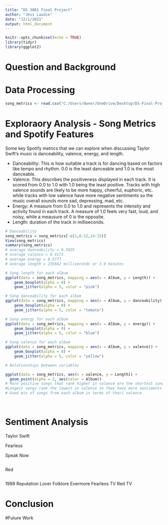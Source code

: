 ```yaml
---
title: "DS 3001 Final Project"
author: "Jess Laudie"
date: "12/1/2021"
output: html_document
---
```

```r
knitr::opts_chunk$set(echo = TRUE)
library(tidyr)
library(ggplot2)
```

# Question and Background 


# Data Processing 
```r
song_metrics <- read.csv("C:/Users/Owner/OneDrive/Desktop/DS-Final-Project/TaylorSwift.csv")

```


# Exploraory Analysis - Song Metrics and Spotify Features 

Some key Spotify metrics that we can explore when discussing Taylor Swift's music is danceability, valence, energy, and length. 

- Danceability: This is how suitable a track is for dancing based on factors like tempo and rhythm. 0.0 is the least danceable and 1.0 is the most danceable.
- Valence: This describes the positiveness displayed in each track. It is scored from 0.0 to 1.0 with 1.0 being the least positive. Tracks with high valence sounds are likely to be more happy, cheerful, euphoric, etc. while tracks with low valence have more negative sentiments so the music overall sounds more sad, depressing, mad, etc.
- Energy: A measure from 0.0 to 1.0 and represents the intensity and activity found in each track. A measure of 1.0 feels very fast, loud, and noisy, while a meausure of 0 is the opposite. 
- Length: duration of the track in milliseconds.


```r
# Danceability
song_metrics = song_metrics[-c(1,6:12,14:15)]
View(song_metrics)
summary(song_metrics)
# average danceability = 0.5925
# average valence = 0.4173
# average energy = 0.5777
# average length = 235662 milliseconds or 3.9 minutes

# Song length for each album 
ggplot(data = song_metrics, mapping = aes(x = Album, y = Length)) +
    geom_boxplot(alpha = 0) +
    geom_jitter(alpha = 5, color = "pink")

# Song danceability for each album 
ggplot(data = song_metrics, mapping = aes(x = Album, y = danceability)) +
    geom_boxplot(alpha = 0) +
    geom_jitter(alpha = 5, color = "tomato")

# Song energy for each album 
ggplot(data = song_metrics, mapping = aes(x = Album, y = energy)) +
    geom_boxplot(alpha = 0) +
    geom_jitter(alpha = 5, color = "blue")

# Song valence for each album 
ggplot(data = song_metrics, mapping = aes(x = Album, y = valence)) +
    geom_boxplot(alpha = 0) +
    geom_jitter(alpha = 5, color = "yellow")

# Relationships between variables

ggplot(data = song_metrics, aes(x = valence, y = Length)) +
  geom_point(alpha = 2, aes(color = Album))
# More positive songs that rank higher in valence are the shortest songs and
#Longest songs rank the lowest in valence so they have more sentiments that relate more to sadness, anger, etc.
# Good mix of songs from each album in terms of theri valence 



```


```r

```


# Sentiment Analysis

Taylor Swift 

Fearless 


Speak Now 

```r

```

Red

```r

```

1989
Reputation
Lover
Folklore 
Evermore
Fearless TV
Red TV

# Conclusion 

#Future Work 
